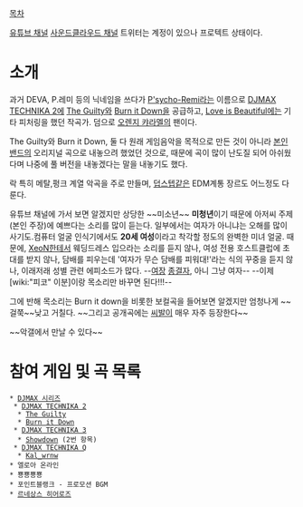 [[목차]]

[http://www.youtube.com/user/leezuleezu 유튜브 채널]
[https://soundcloud.com/lee-zu 사운드클라우드 채널]
트위터는 계정이 있으나 프로텍트 상태이다.

= 소개 =
과거 DEVA, P.레미 등의 닉네임을 쓰다가 [[P'sycho-Remi]]라는 이름으로 [[DJMAX TECHNIKA 2]]에 [[The Guilty]]와 [[Burn it Down]]을 공급하고, [[Love is Beautiful]]에는 기타 피처링을 했던 작곡가. 덤으로 [[오렌지 캬라멜]]의 팬이다.

The Guilty와 Burn it Down, 둘 다 원래 게임음악을 목적으로 만든 것이 아니라 [[P'sycho-Remi|본인 밴드]]의 오리지널 곡으로 내놓으려 했었던 것으로, 때문에 곡이 많이 난도질 되어 아쉬웠다며 나중에 풀 버전을 내놓겠다는 말을 내놓기도 했다.

락 특히 메탈,펑크 계열 악곡을 주로 만들며, [[덥스텝]]같은 EDM계통 장르도 어느정도 다룬다.

유튜브 채널에 가서 보면 알겠지만 상당한 ~~미소년~~ '''미청년'''이기 때문에 아저씨 주제(본인 주장)에 예쁘다는 소리를 많이 듣는다. 일부에서는 여자가 아니냐는 오해를 많이 사기도.컴퓨터 얼굴 인식기에서도 '''20세 여성'''이라고 착각할 정도의 완벽한 미녀 얼굴. 때문에, [[XeoN]]한테서 웨딩드레스 입으라는 소리를 듣지 않나, 여성 전용 호스트클럽에 초대를 받지 않나, 담배를 피우는데 '여자가 무슨 담배를 피워대!'라는 식의 꾸중을 듣지 않나, 이래저래 성별 관련 에피소드가 많다. --[[여장]] [[종결자]], 아니 그냥 여자-- --이제 [wiki:"피코" 이분]이랑 목소리만 바꾸면 된다!!!--

그에 반해 목소리는 Burn it down을 비롯한 보컬곡을 들어보면 알겠지만 엄청나게 ~~걸쭉~~낮고 거칠다. ~~그리고 공개곡에는 [[씨발]]이 매우 자주 등장한다~~

~~악갤에서 만날 수 있다~~


= 참여 게임 및 곡 목록 =
 * [[DJMAX 시리즈]]
  * [[DJMAX TECHNIKA 2]]
   * [[The Guilty]]
   * [[Burn it Down]]
  * [[DJMAX TECHNIKA 3]]
   * [[Showdown]] (2번 항목)
  * [[DJMAX TECHNIKA Q]]
   * [[Kal_wrnw]]
 * 엘로아 온라인
 * 뿅뿅뿅뿅
 * 포인트블랭크 - 프로모션 BGM
 * [[르네상스 히어로즈]]
